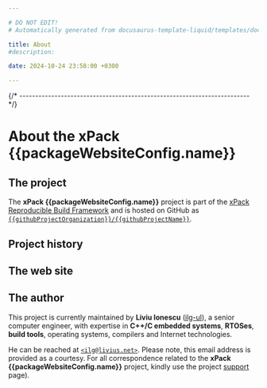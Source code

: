 ```yaml
---

# DO NOT EDIT!
# Automatically generated from docusaurus-template-liquid/templates/docusaurus.

title: About
#description:

date: 2024-10-24 23:58:00 +0300

---
```



{/* ------------------------------------------------------------------------ */}

# About the xPack {{packageWebsiteConfig.name}}

## The project

The **xPack {{packageWebsiteConfig.name}}** project is part of the
[xPack Reproducible Build Framework](https://xpack.github.io)
and is hosted on GitHub as
[`{{githubProjectOrganization}}/{{githubProjectName}}`](https://github.com/{{githubProjectOrganization}}/{{githubProjectName}}/).

## Project history

<History/>

## The web site

<Website/>

## The author

This project is currently maintained by **Liviu Ionescu**
([ilg-ul](https://github.com/ilg-ul)),
a senior computer engineer, with expertise in **C++/C embedded systems**,
**RTOSes**, **build tools**, operating systems, compilers
and Internet technologies.

He can be reached at [`<ilg@livius.net>`](mailto:ilg@livius.net).
Please note, this email address is provided as a courtesy.
For all correspondence related to
the **xPack {{packageWebsiteConfig.name}}**
project, kindly use the project [support](/docs/support/) page).
